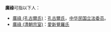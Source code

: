 '''廣祿'''可指以下人：

* [[廣祿_(孔古爾氏)|廣祿 (孔古爾氏)]]：[[孔古爾氏|孔古爾氏]]，[[中华民国|中华民国]][[立法委员|立法委员]]。
* [[廣祿_(清朝宗室)|廣祿 (清朝宗室)]]：[[愛新覺羅氏|愛新覺羅氏]]

{{disambig|CAT=二字人名消歧義}}